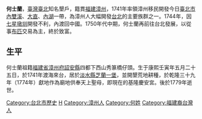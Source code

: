 {{unreferenced|time=2009-5-17}}
{{Infobox Hokkien name
| title      = 何士蘭
| hanji      = 何士蘭
| poj        = Hô Sū-lân
| hanlo      = 
| tl         = Hô Sū-lân
| bp         = 
| hokkienipa = 
| context    = 
| image      = 
| caption    = 
}}
'''何士蘭'''，[[臺灣|臺灣]][[臺北|臺北]]知名墾戶，籍貫[[福建|福建]][[漳州|漳州]]，1741年率領漳州移民開發今日[[臺北市|臺北市]][[內雙溪|內雙溪]]、[[大直|大直]]、[[內湖區|內湖]]一帶，為漳州人大幅開發[[台北|台北]]的主要族群之一。1744年，因[[七星墩圳|七星墩圳]]開發不利，內渡回中國。1750年代中期，何士蘭再前往台北發展，以從事[[布匹|布匹]]交易為主，終於致富。

== 生平 ==
何士蘭祖籍[[福建省|福建省]][[漳州府|漳州府]][[詔安縣|詔安縣]]四都下西山秀篆橋仔頭。生于康熙壬寅年五月二十五日，於1741年渡海來台，居於[[淡水縣|淡水縣]][[芝蘭一堡|芝蘭一堡]]，並開墾荒地耕種，於乾隆三十九年（1774年）獻地作為廟地供奉天上聖母，即現在的基隆慶安宮。後於1779年逝世。

{{qing-bio-stub}}

[[Category:台北市歷史|Category:台北市歷史]]
[[Category:台灣清治時期人物|H]]
[[Category:漳州人|Category:漳州人]]
[[Category:何姓|Category:何姓]]
[[Category:福建裔台灣人|Category:福建裔台灣人]]
